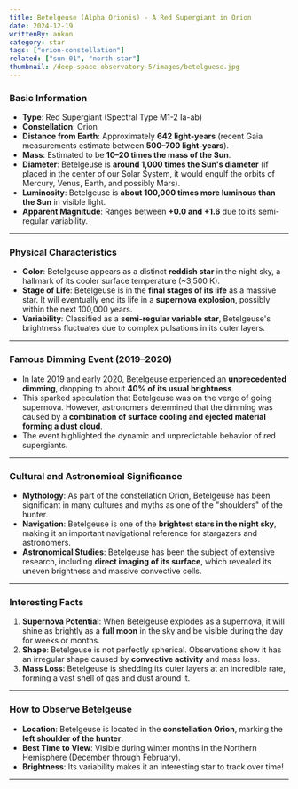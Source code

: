 ```yaml
---
title: Betelgeuse (Alpha Orionis) - A Red Supergiant in Orion
date: 2024-12-19
writtenBy: ankon
category: star
tags: ["orion-constellation"]
related: ["sun-01", "north-star"]
thumbnail: /deep-space-observatory-5/images/betelguese.jpg
---
```


<Highlight title="Betelgeuse (Alpha Orionis)" subtitle="A Red Supergiant in Orion" />

### **Basic Information**
- **Type**: Red Supergiant (Spectral Type M1-2 Ia-ab)
- **Constellation**: Orion
- **Distance from Earth**: Approximately **642 light-years** (recent Gaia measurements estimate between **500–700 light-years**).
- **Mass**: Estimated to be **10–20 times the mass of the Sun**.
- **Diameter**: Betelgeuse is **around 1,000 times the Sun's diameter** (if placed in the center of our Solar System, it would engulf the orbits of Mercury, Venus, Earth, and possibly Mars).
- **Luminosity**: Betelgeuse is **about 100,000 times more luminous than the Sun** in visible light.
- **Apparent Magnitude**: Ranges between **+0.0 and +1.6** due to its semi-regular variability.

---

### **Physical Characteristics**
- **Color**: Betelgeuse appears as a distinct **reddish star** in the night sky, a hallmark of its cooler surface temperature (~3,500 K).
- **Stage of Life**: Betelgeuse is in the **final stages of its life** as a massive star. It will eventually end its life in a **supernova explosion**, possibly within the next 100,000 years.
- **Variability**: Classified as a **semi-regular variable star**, Betelgeuse's brightness fluctuates due to complex pulsations in its outer layers.

---

### **Famous Dimming Event (2019–2020)**
- In late 2019 and early 2020, Betelgeuse experienced an **unprecedented dimming**, dropping to about **40% of its usual brightness**.
- This sparked speculation that Betelgeuse was on the verge of going supernova. However, astronomers determined that the dimming was caused by a **combination of surface cooling and ejected material forming a dust cloud**.
- The event highlighted the dynamic and unpredictable behavior of red supergiants.

---

### **Cultural and Astronomical Significance**
- **Mythology**: As part of the constellation Orion, Betelgeuse has been significant in many cultures and myths as one of the "shoulders" of the hunter.
- **Navigation**: Betelgeuse is one of the **brightest stars in the night sky**, making it an important navigational reference for stargazers and astronomers.
- **Astronomical Studies**: Betelgeuse has been the subject of extensive research, including **direct imaging of its surface**, which revealed its uneven brightness and massive convective cells.

---

### **Interesting Facts**
1. **Supernova Potential**: When Betelgeuse explodes as a supernova, it will shine as brightly as a **full moon** in the sky and be visible during the day for weeks or months.
2. **Shape**: Betelgeuse is not perfectly spherical. Observations show it has an irregular shape caused by **convective activity** and mass loss.
3. **Mass Loss**: Betelgeuse is shedding its outer layers at an incredible rate, forming a vast shell of gas and dust around it.

---

### **How to Observe Betelgeuse**
- **Location**: Betelgeuse is located in the **constellation Orion**, marking the **left shoulder of the hunter**.
- **Best Time to View**: Visible during winter months in the Northern Hemisphere (December through February).
- **Brightness**: Its variability makes it an interesting star to track over time!

---
